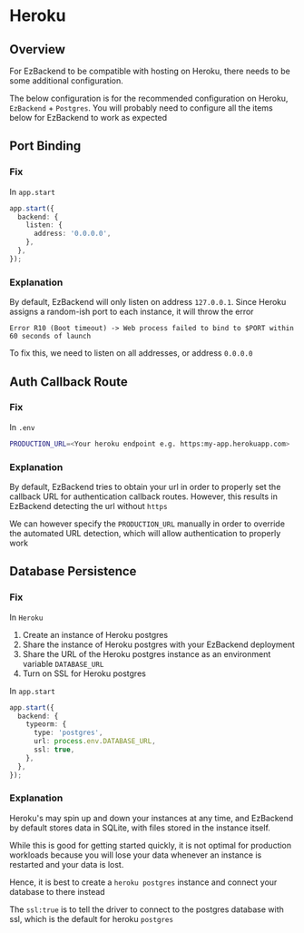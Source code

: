 # Heroku

## Overview

For EzBackend to be compatible with hosting on Heroku, there needs to be some additional configuration.

The below configuration is for the recommended configuration on Heroku, `EzBackend` + `Postgres`. You will probably need to configure all the items below for EzBackend to work as expected

## Port Binding

### Fix

In `app.start`

```ts
app.start({
  backend: {
    listen: {
      address: '0.0.0.0',
    },
  },
});
```

### Explanation

By default, EzBackend will only listen on address `127.0.0.1`. Since Heroku assigns a random-ish port to each instance, it will throw the error

```
Error R10 (Boot timeout) -> Web process failed to bind to $PORT within 60 seconds of launch
```

To fix this, we need to listen on all addresses, or address `0.0.0.0`

## Auth Callback Route

### Fix

In `.env`

```bash
PRODUCTION_URL=<Your heroku endpoint e.g. https:my-app.herokuapp.com>
```

### Explanation

By default, EzBackend tries to obtain your url in order to properly set the callback URL for authentication callback routes. However, this results in EzBackend detecting the url without `https`

We can however specify the `PRODUCTION_URL` manually in order to override the automated URL detection, which will allow authentication to properly work

## Database Persistence

### Fix

In `Heroku`

1. Create an instance of Heroku postgres
2. Share the instance of Heroku postgres with your EzBackend deployment
3. Share the URL of the Heroku postgres instance as an environment variable `DATABASE_URL`
4. Turn on SSL for Heroku postgres

In `app.start`

```ts
app.start({
  backend: {
    typeorm: {
      type: 'postgres',
      url: process.env.DATABASE_URL,
      ssl: true,
    },
  },
});
```

### Explanation

Heroku's may spin up and down your instances at any time, and EzBackend by default stores data in SQLite, with files stored in the instance itself.

While this is good for getting started quickly, it is not optimal for production workloads because you will lose your data whenever an instance is restarted and your data is lost.

Hence, it is best to create a `heroku postgres` instance and connect your database to there instead

The `ssl:true` is to tell the driver to connect to the postgres database with ssl, which is the default for heroku `postgres`
